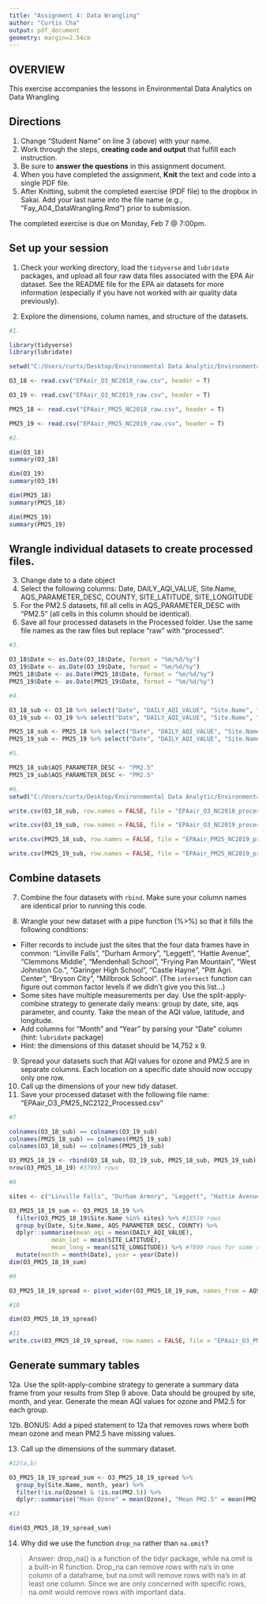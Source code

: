 ```yaml
---
title: "Assignment 4: Data Wrangling"
author: "Curtis Cha"
output: pdf_document
geometry: margin=2.54cm
---
```


## OVERVIEW

This exercise accompanies the lessons in Environmental Data Analytics on Data Wrangling 

## Directions
1. Change "Student Name" on line 3 (above) with your name.
2. Work through the steps, **creating code and output** that fulfill each instruction.
3. Be sure to **answer the questions** in this assignment document.
4. When you have completed the assignment, **Knit** the text and code into a single PDF file.
5. After Knitting, submit the completed exercise (PDF file) to the dropbox in Sakai. Add your last name into the file name (e.g., "Fay_A04_DataWrangling.Rmd") prior to submission.

The completed exercise is due on Monday, Feb 7 @ 7:00pm.

## Set up your session 
1. Check your working directory, load the `tidyverse` and `lubridate` packages, and upload all four raw data files associated with the EPA Air dataset. See the README file for the EPA air datasets for more information (especially if you have not worked with air quality data previously). 

2. Explore the dimensions, column names, and structure of the datasets. 

```r
#1.

library(tidyverse)
library(lubridate)

setwd("C:/Users/curtx/Desktop/Environnmental Data Analytic/Environmental_Data_Analytics_2022/Data/Raw/")

O3_18 <- read.csv("EPAair_O3_NC2018_raw.csv", header = T) 

O3_19 <- read.csv("EPAair_O3_NC2019_raw.csv", header = T) 

PM25_18 <- read.csv("EPAair_PM25_NC2018_raw.csv", header = T)

PM25_19 <- read.csv("EPAair_PM25_NC2019_raw.csv", header = T)

#2.

dim(O3_18)
summary(O3_18)

dim(O3_19)
summary(O3_19)

dim(PM25_18)
summary(PM25_18)

dim(PM25_19)
summary(PM25_19)
```

## Wrangle individual datasets to create processed files.
3. Change date to a date object
4. Select the following columns: Date, DAILY_AQI_VALUE, Site.Name, AQS_PARAMETER_DESC, COUNTY, SITE_LATITUDE, SITE_LONGITUDE
5. For the PM2.5 datasets, fill all cells in AQS_PARAMETER_DESC with "PM2.5" (all cells in this column should be identical).
6. Save all four processed datasets in the Processed folder. Use the same file names as the raw files but replace "raw" with "processed".

```r
#3.

O3_18$Date <- as.Date(O3_18$Date, format = "%m/%d/%y")
O3_19$Date <- as.Date(O3_19$Date, format = "%m/%d/%y")
PM25_18$Date <- as.Date(PM25_18$Date, format = "%m/%d/%y")
PM25_19$Date <- as.Date(PM25_19$Date, format = "%m/%d/%y")

#4.

O3_18_sub <- O3_18 %>% select("Date", "DAILY_AQI_VALUE", "Site.Name", "AQS_PARAMETER_DESC", "COUNTY", "SITE_LATITUDE", "SITE_LONGITUDE")
O3_19_sub <- O3_19 %>% select("Date", "DAILY_AQI_VALUE", "Site.Name", "AQS_PARAMETER_DESC", "COUNTY", "SITE_LATITUDE", "SITE_LONGITUDE")

PM25_18_sub <- PM25_18 %>% select("Date", "DAILY_AQI_VALUE", "Site.Name", "AQS_PARAMETER_DESC", "COUNTY", "SITE_LATITUDE", "SITE_LONGITUDE")
PM25_19_sub <- PM25_19 %>% select("Date", "DAILY_AQI_VALUE", "Site.Name", "AQS_PARAMETER_DESC", "COUNTY", "SITE_LATITUDE", "SITE_LONGITUDE")

#5.

PM25_18_sub$AQS_PARAMETER_DESC <- "PM2.5"
PM25_19_sub$AQS_PARAMETER_DESC <- "PM2.5"

#6.
setwd("C:/Users/curtx/Desktop/Environnmental Data Analytic/Environmental_Data_Analytics_2022/Data/Processed")

write.csv(O3_18_sub, row.names = FALSE, file = "EPAair_O3_NC2018_processed.csv")

write.csv(O3_19_sub, row.names = FALSE, file = "EPAair_O3_NC2019_processed.csv")

write.csv(PM25_18_sub, row.names = FALSE, file = "EPAair_PM25_NC2019_processed.csv")

write.csv(PM25_19_sub, row.names = FALSE, file = "EPAair_PM25_NC2019_processed.csv")

```


## Combine datasets
7. Combine the four datasets with `rbind`. Make sure your column names are identical prior to running this code. 

8. Wrangle your new dataset with a pipe function (%>%) so that it fills the following conditions: 

* Filter records to include just the sites that the four data frames have in common: "Linville Falls", "Durham Armory", "Leggett", "Hattie Avenue", "Clemmons Middle", "Mendenhall School", "Frying Pan Mountain", "West Johnston Co.", "Garinger High School", "Castle Hayne", "Pitt Agri. Center", "Bryson City", "Millbrook School". (The `intersect` function can figure out common factor levels if we didn't give you this list...)
* Some sites have multiple measurements per day. Use the split-apply-combine strategy to generate daily means: group by date, site, aqs parameter, and county. Take the mean of the AQI value, latitude, and longitude.
* Add columns for "Month" and "Year" by parsing your "Date" column (hint: `lubridate` package)
* Hint: the dimensions of this dataset should be 14,752 x 9.

9. Spread your datasets such that AQI values for ozone and PM2.5 are in separate columns. Each location on a specific date should now occupy only one row.
10. Call up the dimensions of your new tidy dataset.
11. Save your processed dataset with the following file name: "EPAair_O3_PM25_NC2122_Processed.csv"

```r
#7

colnames(O3_18_sub) == colnames(O3_19_sub)
colnames(PM25_18_sub) == colnames(PM25_19_sub)
colnames(O3_18_sub) == colnames(PM25_19_sub)

O3_PM25_18_19 <- rbind(O3_18_sub, O3_19_sub, PM25_18_sub, PM25_19_sub)
nrow(O3_PM25_18_19) #37893 rows

#8

sites <- c("Linville Falls", "Durham Armory", "Leggett", "Hattie Avenue", "Clemmons Middle", "Mendenhall School", "Frying Pan Mountain", "West Johnston Co.", "Garinger High School", "Castle Hayne", "Pitt Agri. Center", "Bryson City", "Millbrook School")

O3_PM25_18_19_sum <- O3_PM25_18_19 %>% 
  filter(O3_PM25_18_19$Site.Name %in% sites) %>% #16510 rows
  group_by(Date, Site.Name, AQS_PARAMETER_DESC, COUNTY) %>% 
  dplyr::summarise(mean_aqi = mean(DAILY_AQI_VALUE), 
            mean_lat = mean(SITE_LATITUDE),
            mean_long = mean(SITE_LONGITUDE)) %>% #7899 rows for some reason
  mutate(month = month(Date), year = year(Date))
dim(O3_PM25_18_19_sum)

#9

O3_PM25_18_19_spread <- pivot_wider(O3_PM25_18_19_sum, names_from = AQS_PARAMETER_DESC, values_from = mean_aqi)

#10

dim(O3_PM25_18_19_spread)

#11
write.csv(O3_PM25_18_19_spread, row.names = FALSE, file = "EPAair_O3_PM25_NC2122_Processed.csv")

```


## Generate summary tables
12a. Use the split-apply-combine strategy to generate a summary data frame from your results from Step 9 above. Data should be grouped by site, month, and year. Generate the mean AQI values for ozone and PM2.5 for each group. 

12b. BONUS: Add a piped statement to 12a that removes rows where both mean ozone and mean PM2.5 have missing values. 

13. Call up the dimensions of the summary dataset.


```r
#12(a,b)

O3_PM25_18_19_spread_sum <- O3_PM25_18_19_spread %>% 
  group_by(Site.Name, month, year) %>%
  filter(!is.na(Ozone) & !is.na(PM2.5)) %>%
  dplyr::summarise("Mean Ozone" = mean(Ozone), "Mean PM2.5" = mean(PM2.5))

#13

dim(O3_PM25_18_19_spread_sum)
```

14. Why did we use the function `drop_na` rather than `na.omit`?

> Answer: drop_na() is a function of the tidyr package, while na.omit is a built-in R function. Drop_na can remove rows with na's in one column of a dataframe, but na.omit will remove rows with na's in at least one column. Since we are only concerned with specific rows, na.omit would remove rows with important data.
